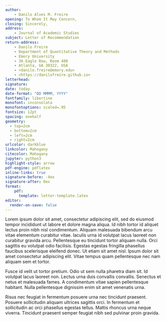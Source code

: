 ```yaml
---
author: 
    - Danilo Alves M. Freire 
opening: To Whom It May Concern,
closing: Sincerely,
address:
    - Journal of Academic Studies
subject: Letter of Recommendation
return-address: 
    - Danilo Freire
    - Department of Quantitative Theory and Methods
    - Emory University
    - 36 Eagle Row, Room 480
    - Atlanta, GA 30322, USA
    - <danilo.freire@emory.edu>
    - <https://danilofreire.github.io>
letterhead: 
signature: 
date: today
date-format: "DD MMMM, YYYY"
fontfamily: libertine
monofont: inconsolata
monofontoptions: scaled=.95
fontsize: 12pt
spacing: onehalf
geometry: 
  - top=2cm
  - bottom=2cm
  - left=2cm
  - right=2cm
urlcolor: darkblue
linkcolor: Mahogany
citecolor: Mahogany
jupyter: python3
highlight-style: arrow
pdf-engine: pdflatex
inline-links: true
signature-before: -4ex
signature-after: 0ex
format: 
    pdf: 
      template: letter-template.latex
editor: 
  render-on-save: false
---
```


Lorem ipsum dolor sit amet, consectetur adipiscing elit, sed do eiusmod tempor incididunt ut labore et dolore magna aliqua. Id nibh tortor id aliquet lectus proin nibh nisl condimentum. Aliquam malesuada bibendum arcu vitae elementum curabitur vitae. Iaculis urna id volutpat lacus laoreet non curabitur gravida arcu. Pellentesque eu tincidunt tortor aliquam nulla. Orci sagittis eu volutpat odio facilisis. Egestas egestas fringilla phasellus faucibus scelerisque eleifend donec. Ut etiam sit amet nisl. Ipsum dolor sit amet consectetur adipiscing elit. Vitae tempus quam pellentesque nec nam aliquam sem et tortor.

Fusce id velit ut tortor pretium. Odio ut sem nulla pharetra diam sit. Id volutpat lacus laoreet non. Lectus urna duis convallis convallis. Senectus et netus et malesuada fames. A condimentum vitae sapien pellentesque habitant. Nulla pellentesque dignissim enim sit amet venenatis urna. 

Risus nec feugiat in fermentum posuere urna nec tincidunt praesent. Posuere sollicitudin aliquam ultrices sagittis orci. In fermentum et sollicitudin ac orci phasellus egestas tellus. Mattis rhoncus urna neque viverra. Tincidunt praesent semper feugiat nibh sed pulvinar proin gravida. 